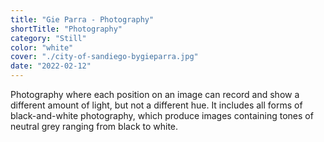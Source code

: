 ```yaml
---
title: "Gie Parra - Photography"
shortTitle: "Photography"
category: "Still"
color: "white"
cover: "./city-of-sandiego-bygieparra.jpg"
date: "2022-02-12"
---
```


Photography where each position on an image can record and show a different amount of light, but not a different hue. It includes all forms of black-and-white photography, which produce images containing tones of neutral grey ranging from black to white.
